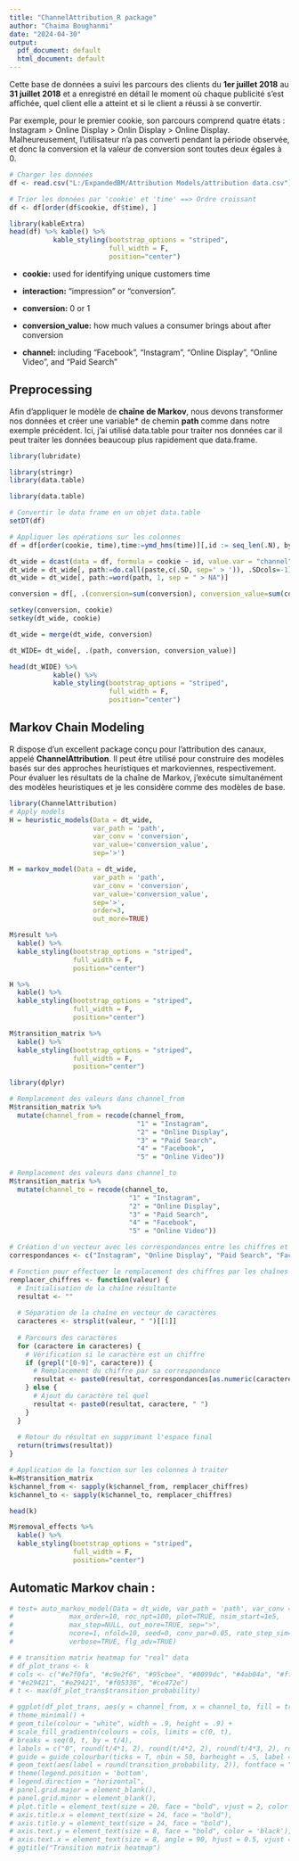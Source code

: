 ---
title: "ChannelAttribution_R package"
author: "Chaima Boughanmi"
date: "2024-04-30"
output:
  pdf_document: default
  html_document: default
---

Cette base de données a suivi les parcours des clients du **1er juillet 2018** au **31 juillet 2018** et a enregistré en détail le moment où chaque publicité s'est affichée, quel client elle a atteint et si le client a réussi à se convertir.

Par exemple, pour le premier cookie, son parcours comprend quatre états : Instagram \> Online Display \> Onlin Display \> Online Display. Malheureusement, l'utilisateur n'a pas converti pendant la période observée, et donc la conversion et la valeur de conversion sont toutes deux égales à 0.

```{r}
# Charger les données
df <- read.csv("L:/ExpandedBM/Attribution Models/attribution data.csv")

# Trier les données par 'cookie' et 'time' ==> Ordre croissant
df <- df[order(df$cookie, df$time), ]
```

```{r}
library(kableExtra)
head(df) %>% kable() %>%
           kable_styling(bootstrap_options = "striped",
                         full_width = F, 
                         position="center")
```

-   **cookie:** used for identifying unique customers time

-   **interaction:** "impression" or "conversion".

-   **conversion:** 0 or 1

-   **conversion_value:** how much values a consumer brings about after conversion

-   **channel:** including "Facebook", "Instagram", "Online Display", "Online Video", and "Paid Search"

## Preprocessing

Afin d'appliquer le modèle de **chaîne de Markov**, nous devons transformer nos données et créer une variable* de chemin **path** comme dans notre exemple précédent. Ici, j'ai utilisé data.table pour traiter nos données car il peut traiter les données beaucoup plus rapidement que data.frame.

```{r}
library(lubridate)
```

```{r}
library(stringr)
library(data.table)

library(data.table)

# Convertir le data frame en un objet data.table
setDT(df)

# Appliquer les opérations sur les colonnes
df = df[order(cookie, time),time:=ymd_hms(time)][,id := seq_len(.N), by = cookie]
```


```{r}
dt_wide = dcast(data = df, formula = cookie ~ id, value.var = "channel")
dt_wide = dt_wide[, path:=do.call(paste,c(.SD, sep=' > ')), .SDcols=-1]
dt_wide = dt_wide[, path:=word(path, 1, sep = " > NA")]

conversion = df[, .(conversion=sum(conversion), conversion_value=sum(conversion_value)), by=cookie]

setkey(conversion, cookie)
setkey(dt_wide, cookie)

dt_wide = merge(dt_wide, conversion)

dt_WIDE= dt_wide[, .(path, conversion, conversion_value)]

head(dt_WIDE) %>%
           kable() %>%
           kable_styling(bootstrap_options = "striped",
                         full_width = F, 
                         position="center")

```

## Markov Chain Modeling
R dispose d'un excellent package conçu pour l'attribution des canaux, appelé **ChannelAttribution**. Il peut être utilisé pour construire des modèles basés sur des approches heuristiques et markoviennes, respectivement. Pour évaluer les résultats de la chaîne de Markov, j'exécute simultanément des modèles heuristiques et je les considère comme des modèles de base.

```{r}
library(ChannelAttribution)
# Apply models
H = heuristic_models(Data = dt_wide, 
                     var_path = 'path', 
                     var_conv = 'conversion', 
                     var_value='conversion_value', 
                     sep='>')

M = markov_model(Data = dt_wide, 
                     var_path = 'path', 
                     var_conv = 'conversion', 
                     var_value='conversion_value', 
                     sep='>', 
                     order=3, 
                     out_more=TRUE)

```
```{r}
M$result %>%
  kable() %>%
  kable_styling(bootstrap_options = "striped",
                full_width = F, 
                position="center")
```

```{r}
H %>%
  kable() %>%
  kable_styling(bootstrap_options = "striped",
                full_width = F, 
                position="center")
```

```{r}
M$transition_matrix %>%
  kable() %>%
  kable_styling(bootstrap_options = "striped",
                full_width = F, 
                position="center")
```


```{r}
library(dplyr)

# Remplacement des valeurs dans channel_from
M$transition_matrix %>%
  mutate(channel_from = recode(channel_from,
                                "1" = "Instagram",
                                "2" = "Online Display",
                                "3" = "Paid Search",
                                "4" = "Facebook",
                                "5" = "Online Video"))

# Remplacement des valeurs dans channel_to
M$transition_matrix %>%
  mutate(channel_to = recode(channel_to,
                              "1" = "Instagram",
                              "2" = "Online Display",
                              "3" = "Paid Search",
                              "4" = "Facebook",
                              "5" = "Online Video"))
```


```{r}
# Création d'un vecteur avec les correspondances entre les chiffres et les chaînes de caractères
correspondances <- c("Instagram", "Online Display", "Paid Search", "Facebook", "Online Video")

# Fonction pour effectuer le remplacement des chiffres par les chaînes de caractères correspondantes
remplacer_chiffres <- function(valeur) {
  # Initialisation de la chaîne résultante
  resultat <- ""
  
  # Séparation de la chaîne en vecteur de caractères
  caracteres <- strsplit(valeur, " ")[[1]]
  
  # Parcours des caractères
  for (caractere in caracteres) {
    # Vérification si le caractère est un chiffre
    if (grepl("[0-9]", caractere)) {
      # Remplacement du chiffre par sa correspondance
      resultat <- paste0(resultat, correspondances[as.numeric(caractere)], " ")
    } else {
      # Ajout du caractère tel quel
      resultat <- paste0(resultat, caractere, " ")
    }
  }
  
  # Retour du résultat en supprimant l'espace final
  return(trimws(resultat))
}

# Application de la fonction sur les colonnes à traiter
k=M$transition_matrix
k$channel_from <- sapply(k$channel_from, remplacer_chiffres)
k$channel_to <- sapply(k$channel_to, remplacer_chiffres)
```


```{r}
head(k)
```

```{r}
M$removal_effects %>%
  kable() %>%
  kable_styling(bootstrap_options = "striped",
                full_width = F, 
                position="center")
```
## Automatic Markov chain : 


```{r}
# test= auto_markov_model(Data = dt_wide, var_path = 'path', var_conv = 'conversion', var_null= , var_value='conversion_value',
#              max_order=10, roc_npt=100, plot=TRUE, nsim_start=1e5, 
#              max_step=NULL, out_more=TRUE, sep=">", 
#              ncore=1, nfold=10, seed=0, conv_par=0.05, rate_step_sim=1.5, 
#              verbose=TRUE, flg_adv=TRUE)
```

```{r}
# # transition matrix heatmap for "real" data
# df_plot_trans <- k
# cols <- c("#e7f0fa", "#c9e2f6", "#95cbee", "#0099dc", "#4ab04a", "#ffd73e", "#eec73a",
# "#e29421", "#e29421", "#f05336", "#ce472e")
# t <- max(df_plot_trans$transition_probability)
```


```{r}
# ggplot(df_plot_trans, aes(y = channel_from, x = channel_to, fill = transition_probability)) +
# theme_minimal() +
# geom_tile(colour = "white", width = .9, height = .9) +
# scale_fill_gradientn(colours = cols, limits = c(0, t),
# breaks = seq(0, t, by = t/4),
# labels = c("0", round(t/4*1, 2), round(t/4*2, 2), round(t/4*3, 2), round(t/4*4, 2)),
# guide = guide_colourbar(ticks = T, nbin = 50, barheight = .5, label = T, barwidth = 10)) +
# geom_text(aes(label = round(transition_probability, 2)), fontface = "bold", size = 4) +
# theme(legend.position = 'bottom',
# legend.direction = "horizontal",
# panel.grid.major = element_blank(),
# panel.grid.minor = element_blank(),
# plot.title = element_text(size = 20, face = "bold", vjust = 2, color = 'black', lineheight = 0.8),
# axis.title.x = element_text(size = 24, face = "bold"),
# axis.title.y = element_text(size = 24, face = "bold"),
# axis.text.y = element_text(size = 8, face = "bold", color = 'black'),
# axis.text.x = element_text(size = 8, angle = 90, hjust = 0.5, vjust = 0.5, face = "plain")) +
# ggtitle("Transition matrix heatmap")
```

